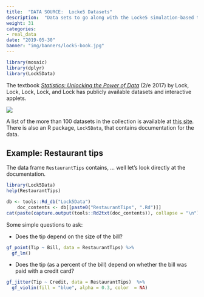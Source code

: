 ```yaml
---
title:  "DATA SOURCE:  Locke5 Datasets"
description:  "Data sets to go along with the Locke5 simulation-based textbook"
weight: 31
categories:
- real_data
date: "2019-05-30"
banner: "img/banners/lock5-book.jpg"
---
```


```r
library(mosaic)
library(dplyr)
library(Lock5Data)

```

The textbook *[Statistics: Unlocking the Power of Data](http://www.lock5stat.com/index.html)* (2/e 2017) by Lock, Lock, Lock, Lock, and Lock has publicly available datasets and interactive applets. 

![](/img/Lock5book.jpg)

A list of the more than 100 datasets in the collection is available at [this site](http://www.lock5stat.com/datapage.html).  There is also an R package, `Lock5Data`, that contains documentation  for  the  data. 

## Example: Restaurant tips

The data frame `RestaurantTips` contains,  ... well let's look directly at the documentation.

```r
library(Lock5Data)
help(RestaurantTips)
```

```r
db <- tools::Rd_db("Lock5Data")
    doc_contents <- db[[paste0("RestaurantTips", ".Rd")]]
cat(paste(capture.output(tools::Rd2txt(doc_contents)), collapse = "\n"))
```

Some simple questions to ask:

- Does the tip depend on  the size of the bill?

```r
gf_point(Tip ~ Bill, data = RestaurantTips) %>%
  gf_lm()
```

- Does the tip (as a percent of the bill) depend on whether the bill  was paid with a credit card? 

```r
gf_jitter(Tip ~ Credit, data = RestaurantTips)  %>%
  gf_violin(fill = "blue", alpha = 0.3, color  = NA) 
```